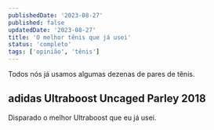 ```yaml
---
publishedDate: '2023-08-27'
published: false
updatedDate: '2023-08-27'
title: 'O melhor tênis que já usei'
status: 'completo'
tags: ['opinião', 'tênis']
---
```


Todos nós já usamos algumas dezenas de pares de tênis.

## adidas Ultraboost Uncaged Parley 2018

Disparado o melhor Ultraboost que eu já usei.
